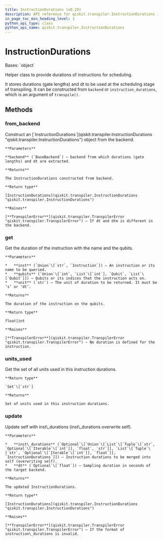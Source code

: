 ```yaml
---
title: InstructionDurations (v0.29)
description: API reference for qiskit.transpiler.InstructionDurations in qiskit v0.29
in_page_toc_min_heading_level: 1
python_api_type: class
python_api_name: qiskit.transpiler.InstructionDurations
---
```


# InstructionDurations

<Class id="qiskit.transpiler.InstructionDurations" isDedicatedPage={true} github="https://github.com/qiskit/qiskit/tree/stable/0.18/qiskit/transpiler/instruction_durations.py" signature="InstructionDurations(instruction_durations=None, dt=None)" modifiers="class">
  Bases: `object`

  Helper class to provide durations of instructions for scheduling.

  It stores durations (gate lengths) and dt to be used at the scheduling stage of transpiling. It can be constructed from `backend` or `instruction_durations`, which is an argument of `transpile()`.

  ## Methods

  <span id="qiskit-transpiler-instructiondurations-from-backend" />

  ### from\_backend

  <Function id="qiskit.transpiler.InstructionDurations.from_backend" signature="InstructionDurations.from_backend(backend)" modifiers="classmethod">
    Construct an [`InstructionDurations`](qiskit.transpiler.InstructionDurations "qiskit.transpiler.InstructionDurations") object from the backend.

    **Parameters**

    **backend** (`BaseBackend`) – backend from which durations (gate lengths) and dt are extracted.

    **Returns**

    The InstructionDurations constructed from backend.

    **Return type**

    [InstructionDurations](qiskit.transpiler.InstructionDurations "qiskit.transpiler.InstructionDurations")

    **Raises**

    [**TranspilerError**](qiskit.transpiler.TranspilerError "qiskit.transpiler.TranspilerError") – If dt and dtm is different in the backend.
  </Function>

  <span id="qiskit-transpiler-instructiondurations-get" />

  ### get

  <Function id="qiskit.transpiler.InstructionDurations.get" signature="InstructionDurations.get(inst, qubits, unit='dt')">
    Get the duration of the instruction with the name and the qubits.

    **Parameters**

    *   **inst** (`Union`\[`str`, `Instruction`]) – An instruction or its name to be queried.
    *   **qubits** (`Union`\[`int`, `List`\[`int`], `Qubit`, `List`\[`Qubit`]]) – Qubits or its indices that the instruction acts on.
    *   **unit** (`str`) – The unit of duration to be returned. It must be ‘s’ or ‘dt’.

    **Returns**

    The duration of the instruction on the qubits.

    **Return type**

    float|int

    **Raises**

    [**TranspilerError**](qiskit.transpiler.TranspilerError "qiskit.transpiler.TranspilerError") – No duration is defined for the instruction.
  </Function>

  <span id="qiskit-transpiler-instructiondurations-units-used" />

  ### units\_used

  <Function id="qiskit.transpiler.InstructionDurations.units_used" signature="InstructionDurations.units_used()">
    Get the set of all units used in this instruction durations.

    **Return type**

    `Set`\[`str`]

    **Returns**

    Set of units used in this instruction durations.
  </Function>

  <span id="qiskit-transpiler-instructiondurations-update" />

  ### update

  <Function id="qiskit.transpiler.InstructionDurations.update" signature="InstructionDurations.update(inst_durations, dt=None)">
    Update self with inst\_durations (inst\_durations overwrite self).

    **Parameters**

    *   **inst\_durations** (`Optional`\[`Union`\[`List`\[`Tuple`\[`str`, `Optional`\[`Iterable`\[`int`]], `float`, `str`]], `List`\[`Tuple`\[`str`, `Optional`\[`Iterable`\[`int`]], `float`]], `InstructionDurations`]]) – Instruction durations to be merged into self (overwriting self).
    *   **dt** (`Optional`\[`float`]) – Sampling duration in seconds of the target backend.

    **Returns**

    The updated InstructionDurations.

    **Return type**

    [InstructionDurations](qiskit.transpiler.InstructionDurations "qiskit.transpiler.InstructionDurations")

    **Raises**

    [**TranspilerError**](qiskit.transpiler.TranspilerError "qiskit.transpiler.TranspilerError") – If the format of instruction\_durations is invalid.
  </Function>
</Class>

